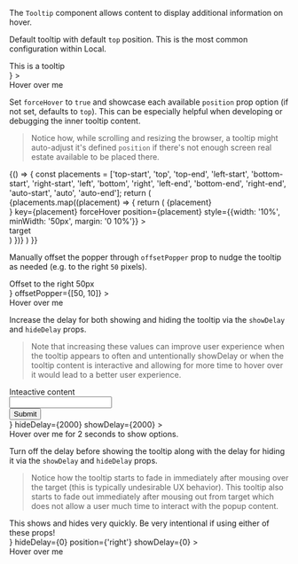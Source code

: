 
<Meta title="Overlays/Tooltip" component={Tooltip} />

The `Tooltip` component allows content to display additional information on hover.

Default tooltip with default `top` position. This is the most common configuration within Local.

<Canvas>
	<Story name="Tooltip">
        <div style={{ height: '200px', display: 'flex', alignItems: 'center', justifyContent: 'center' }}>
            <Tooltip
                content={<div>This is a tooltip</div>}
            >
                <div style={{ cursor: 'pointer' }}>Hover over me</div>
            </Tooltip>
        </div>
	</Story>
</Canvas>

Set `forceHover` to `true` and showcase each available `position` prop option (if not set, defaults to `top`).
This can be especially helpful when developing or debugging the inner tooltip content.

> Notice how, while scrolling and resizing the browser, a tooltip might auto-adjust it's defined `position` if there's not enough screen real estate available to be placed there.

<Canvas>
	<Story name="Force Hover">
		{() => {
			const placements = ['top-start', 'top', 'top-end', 'left-start', 'bottom-start', 'right-start', 'left', 'bottom', 'right', 'left-end', 'bottom-end', 'right-end', 'auto-start', 'auto', 'auto-end'];
			return (
				<div style={{ height: '750px', display: 'flex', alignItems: 'center', justifyContent: 'center', flexWrap: 'wrap' }}>
					{placements.map((placement) => {
						return (
							<Tooltip
								content={<div style={{ fontSize: '1.1rem' }}>{placement}</div>}
								key={placement}
								forceHover
								position={placement}
								style={{width: '10%', minWidth: '50px', margin: '0 10%'}}
							>
								<div style={{ background: '#9f9c9c', padding: '10px', borderRadius: '4px', textAlign: 'center', fontSize: '1.2rem' }}>
									target
								</div>
							</Tooltip>
						)
					})}
				</div>
			)
		}}
	</Story>
</Canvas>

Manually offset the popper through `offsetPopper` prop to nudge the tooltip as needed (e.g. to the right `50` pixels).

<Canvas>
	<Story name="Offset">
        <div style={{ height: '200px', display: 'flex', alignItems: 'center' }}>
            <Tooltip
                content={<div>Offset to the right 50px</div>}
				offsetPopper={[50, 10]}
            >
                <div style={{cursor: 'pointer'}}>Hover over me</div>
            </Tooltip>
        </div>
	</Story>
</Canvas>

Increase the delay for both showing and hiding the tooltip via the `showDelay` and `hideDelay` props.
> Note that increasing these values can improve user experience when the tooltip appears to often and untentionally showDelay
> or when the tooltip content is interactive and allowing for more time to hover over it would lead to a better user experience.

<Canvas>
	<Story name="Increase delays">
        <div style={{ height: '200px', display: 'flex', alignItems: 'center' }}>
            <Tooltip
				content={
					<>
						<div>Inteactive content</div>
						<input style={{display: 'block', margin: '10px 0'}}/>
						<div>
							<button>Submit</button>
						</div>
					</>
				}
				hideDelay={2000}
				showDelay={2000}
            >
                <div style={{cursor: 'pointer'}}>Hover over me for 2 seconds to show options.</div>
            </Tooltip>
        </div>
	</Story>
</Canvas>

Turn off the delay before showing the tooltip along with the delay for hiding it via the `showDelay` and `hideDelay` props.
> Notice how the tooltip starts to fade in immediately after mousing over the target (this is typically undesirable UX behavior).
> This tooltip also starts to fade out immediately after mousing out from target which does not allow a user much time to interact with the popup content.

<Canvas>
	<Story name="Remove delays">
        <div style={{ height: '200px', display: 'flex', alignItems: 'center' }}>
            <Tooltip
                content={<div>This shows and hides very quickly. Be very intentional if using either of these props!</div>}
				hideDelay={0}
				position={'right'}
				showDelay={0}
            >
                <div style={{cursor: 'pointer'}}>Hover over me</div>
            </Tooltip>
        </div>
	</Story>
</Canvas>
